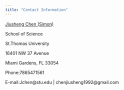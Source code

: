 ```yaml
---
title: "Contact Information"
---
```



[Jiusheng Chen (Simon)](https://www.linkedin.com/in/chen-jiusheng-b107999b/)

School of Science

St.Thomas University

16401 NW 37 Avenue

Miami Gardens, FL 33054

Phone:7865471561

E-mail:Jchen@stu.edu | chenjiusheng1992@gmail.com
 